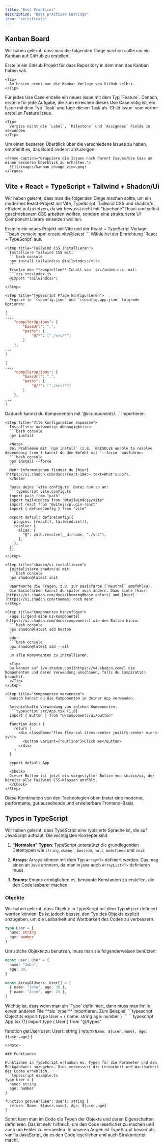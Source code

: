 ```yaml
---
title: "Best Practices"
description: "Best practices Learings"
icon: "certificate"
---
```


## Kanban Board

Wir haben gelernt, dass man die folgenden Dinge machen sollte um ein Kanban auf GitHub zu erstellen:

<Steps>
  <Step title="Erstelle ein GitHub Projekt">
    Erstelle ein GitHub Projekt für dass Repository in dem man das Kanban haben will.

    <Tip>
      Am besten nimmt man die Kanban Vorlage von GitHub selbst.
    </Tip>
  </Step>
  <Step title="Issues erstellen">
    Für jedes Use Case erstelle ein neues Issue mit dem Typ `Feature`. Danach, erstelle für jede Aufgabe, die zum erreichen dieses Use Case nötig ist, ein Issue mit dem Typ `Task` und füge diesen Task als `Child Issue` vom vorher erstellen Feature Issue.

    <Tip>
      Vergiss nicht die `Label`, `Milestone` und `Assignees` Fields zu verwenden
    </Tip>
  </Step>
  <Step title="Ändere die Standardansicht">
    Um einen besseren Überblick über die verschiedene Issues zu haben, empfiehlt es, das Board anderst anzuzeigen:

    <Frame caption="Gruppiere die Issues nach Parent Issues/Use Case um einen besseren Überblick zu erhalten.">
      ![](/images/kanban_change_view.png)
    </Frame>
  </Step>
</Steps>

## Vite + React + TypeScript + Tailwind + Shadcn/Ui
Wir haben gelernt, dass man die folgenden Dinge machen sollte, um ein modernes React-Projekt mit Vite, TypeScript, Tailwind CSS und shadcn/ui effizient aufzusetzen, da wir   bewusst nicht mit "barebone" React und selbst geschriebenem CSS arbeiten wollten, sondern eine strukturierte UI-Component Library einsetzen wollten.

  <Steps>
    <Step title="Projekt erstellen">
      Erstelle ein neues Projekt mit Vite und der React + TypeScript Vorlage:
      ```bash console
      npm create vite@latest
      ```
      Wähle bei der Einrichtung `React + TypeScript` aus.
    </Step>

    <Step title="Tailwind CSS installieren">
      Installiere Tailwind CSS mit:
      ```bash console
      npm install tailwindcss @tailwindcss/vite
      ```
      Ersetze den **kompletten** Inhalt von `src/index.css` mit:
      ```css src/index.js
      @import "tailwindcss";
      ```
    </Step>

    <Step title="TypeScript Pfade konfigurieren">
      Ergänze in `tsconfig.json` und `tsconfig.app.json` folgende Optionen:

<CodeGroup>
  

```json tsconfig.json {3-8}
{
...,
    "compilerOptions": {
        "baseUrl": ".",
        "paths": {
            "@/*": ["./src/*"]
        }
    },
...
}
```

```json tsconfig.app.json {3-8}
{
...,
    "compilerOptions": {
        "baseUrl": ".",
        "paths": {
            "@/*": ["./src/*"]
        }
    },
...
}
```
</CodeGroup>
      Dadurch kannst du Komponenten mit `@/components/...` importieren.
    </Step>

    <Step title="Vite Konfiguration anpassen">
      Installiere notwendige Abhängigkeiten:
      ```bash console
      npm install
      ```
      <Note>
      Bei Problemen mit `npm install` (z.B. `ERESOLVE unable to resolve dependency tree`) kannst du den Befehl mit `--force` ausführen:
      ```bash console
      npm install --force
      ```
      Mehr Informationen findest du [hier](https://ui.shadcn.com/docs/react-19#:~:text=What's,do?).
      </Note>

      Passe deine `vite.config.ts` Datei nun so an:
      ```typescript vite.config.ts
      import path from "path"
      import tailwindcss from "@tailwindcss/vite"
      import react from "@vitejs/plugin-react"
      import { defineConfig } from "vite"

      export default defineConfig({
        plugins: [react(), tailwindcss()],
        resolve: {
          alias: {
            "@": path.resolve(__dirname, "./src"),
          },
        },
      })
      ```
    </Step>

    <Step title="shadcn/ui installieren">
      Initialisiere shadcn/ui mit:
      ```bash console
      npx shadcn@latest init
      ```
      Beantworte die Fragen, z.B. zur Basisfarbe (`Neutral` empfohlen).
      Die Basisfarben kannst du später auch ändern. Dazu siehe [hier](https://ui.shadcn.com/docs/theming#base-colors) und [hier](https://ui.shadcn.com/themes) noch mehr.
    </Step>

    <Step title="Komponenten hinzufügen">
      Füge [irgend eine UI-Komponente](https://ui.shadcn.com/docs/components) wie den Button hinzu:
      ```bash console
      npx shadcn@latest add button
      ```
      oder
      ```bash console
      npx shadcn@latest add --all
      ```
      um alle Komponenten zu installieren.

      <Tip>
      Du kannst auf [v4.shadcn.com](https://v4.shadcn.com/) die Komponenten und deren Verwendung anschauen, falls du inspiration brauchst.
      </Tip>
    </Step>

    <Step title="Komponenten verwenden">
      Danach kannst du die Komponenten in deiner App verwenden.

      Beispielhafte Verwendung von solchen Komponenten:
      ```typescript src/App.tsx {1,6}
      import { Button } from "@/components/ui/button"

      function App() {
        return (
          <div className="flex flex-col items-center justify-center min-h-svh">
            <Button variant={"outline"}>Click me</Button>
          </div>
        )
      }

      export default App
      ```
      <Check>
      Dieser Button ist jetzt ein vorgestylter Button von shadcn/ui, der bereits alle Tailwind CSS-Klassen enthält.
      </Check>
    </Step>
  </Steps>

Diese Kombination von den Technologien oben bietet eine moderne, performante, gut aussehende und erweiterbare Frontend-Basis.

## Types in TypeScript

Wir haben gelernt, dass TypeScript eine typisierte Sprache ist, die auf JavaScript aufbaut. Die wichtigsten Konzepte sind:

1. **"Normalen" Typen**: TypeScript unterstützt die grundlegenden Datentypen wie `string`, `number`, `boolean`, `null`, `undefined` und `void`.

2. **Arrays**: Arrays können mit dem Typ `Array<T>` definiert werden. Das mag einen an `Java` erinnern, da man in java auch `ArrayList<T>` definieren muss.

3. **Enums**: Enums ermöglichen es, benannte Konstanten zu erstellen, die den Code lesbarer machen.

### Objekte

Wir haben gelernt, dass Objekte in TypeScript mit dem Typ `object` definiert werden können. Es ist jedoch besser, den Typ des Objekts explizit anzugeben, um die Lesbarkeit und Wartbarkeit des Codes zu verbessern.

```typescript example.ts
type User = {
  name: string
  age: number
}
```

Um solche Objekte zu benutzen, muss man sie folgenderweisen benützen:
```typescript example.ts
const user: User = {
  name: "John",
  age: 30,
}

const ArrayOfUsers: User[] = [
  { name: "John", age: 30 },
  { name: "Jane", age: 25 },
]
```


<Note>
  Wichtig ist, dass wenn man ein `Type` defininiert, dann muss man ihn in einem anderen File **als `type`** importieren. Zum Beispiel:
```typescript Object.ts
export type User = {
  name: string
  age: number
}
```
```typescript App.tsx {1}
import type { User } from "@/types"

function getUser(user: User): string {
  return `Name: ${user.name}, Age: ${user.age}`
}
```
</Note>

### Funktionen

Funktionen in TypeScript erlauben es, Typen für die Parameter und den Rückgabewert anzugeben. Dies verbessert die Lesbarkeit und Wartbarkeit des Codes erheblich.
```typescript example.ts
type User = {
  name: string
  age: number
}

function getUser(user: User): string {
  return `Name: ${user.name}, Age: ${user.age}`
}
```

Somit kann man im Code die Typen der Objekte und deren Eigenschaften definieren. Das ist sehr hilfreich, um den Code leserlicher zu machen und auch um Fehler zu vermeiden. In unseren Augen ist TypeScript besser als vanilla JavaScript, da es den Code leserlicher und auch Strukturierter macht. 


